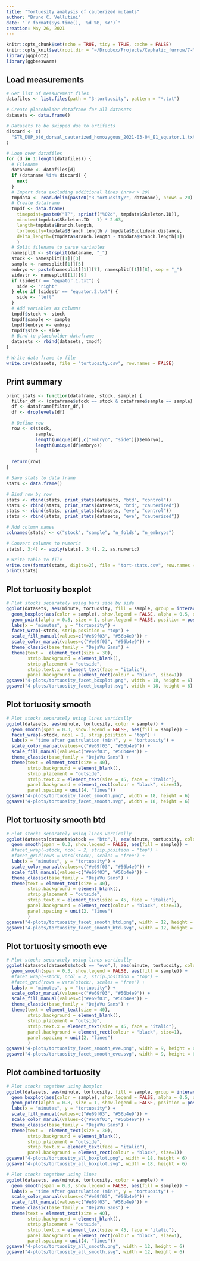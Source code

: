 ```yaml
---
title: "Tortuosity analysis of cauterized mutants"
author: "Bruno C. Vellutini"
date: "`r format(Sys.time(), '%d %B, %Y')`"
creation: May 26, 2021
---
```


```r
knitr::opts_chunk$set(echo = TRUE, tidy = TRUE, cache = FALSE)
knitr::opts_knit$set(root.dir = "~/Dropbox/Projects/Cephalic_furrow/7-Manuscript/1-analyses/germband-cauterizations")
library(ggplot2)
library(ggbeeswarm)
```

## Load measurements

```r
# Get list of measurement files
datafiles <- list.files(path = "3-tortuosity", pattern = "*.txt")

# Create placeholder dataframe for all datasets
datasets <- data.frame()

# Datasets to be skipped due to artifacts
discard <- c(
  "STR_DUP_btd_dorsal_cauterized_homozygous_2021-03-04_E1_equator.1.txt" # Dirt on surface
)

# Loop over datafiles
for (d in 1:length(datafiles)) {
  # Filename
  dataname <- datafiles[d]
  if (dataname %in% discard) {
    next
  }
  # Import data excluding additional lines (nrow > 20)
  tmpdata <- read.delim(paste0("3-tortuosity/", dataname), nrows = 20)
  # Create dataframe
  tmpdf <- data.frame(
    timepoint=paste0("TP", sprintf("%02d", tmpdata$Skeleton.ID)),
    minute=(tmpdata$Skeleton.ID - 1) * 2.63,
    length=tmpdata$Branch.length,
    tortuosity=tmpdata$Branch.length / tmpdata$Euclidean.distance,
    delta_length=(tmpdata$Branch.length - tmpdata$Branch.length[1])
    )
  # Split filename to parse variables
  namesplit <- strsplit(dataname, "_")
  stock <- namesplit[[1]][3]
  sample <- namesplit[[1]][5]
  embryo <- paste(namesplit[[1]][7], namesplit[[1]][8], sep = "_")
  sidestr <- namesplit[[1]][9]
  if (sidestr == "equator.1.txt") {
    side <- "right"
  } else if (sidestr == "equator.2.txt") {
    side <- "left"
  }
  # Add variables as columns
  tmpdf$stock <- stock
  tmpdf$sample <- sample
  tmpdf$embryo <- embryo
  tmpdf$side <- side
  # Bind to placeholder dataframe
  datasets <- rbind(datasets, tmpdf)
}

# Write data frame to file
write.csv(datasets, file = "tortuosity.csv", row.names = FALSE)

```

## Print summary

```r
print_stats <- function(dataframe, stock, sample) {
  filter_df <- (dataframe$stock == stock & dataframe$sample == sample)
  df <- dataframe[filter_df,]
  df <- droplevels(df)

  # Define row
  row <- c(stock,
           sample,
           length(unique(df[,c("embryo", "side")])$embryo),
           length(unique(df$embryo))
           )
  
  return(row)
}

# Save stats to data frame
stats <- data.frame()

# Bind row by row
stats <- rbind(stats, print_stats(datasets, "btd", "control"))
stats <- rbind(stats, print_stats(datasets, "btd", "cauterized"))
stats <- rbind(stats, print_stats(datasets, "eve", "control"))
stats <- rbind(stats, print_stats(datasets, "eve", "cauterized"))

# Add column names
colnames(stats) <- c("stock", "sample", "n_folds", "n_embryos")

# Convert columns to numeric
stats[, 3:4] <- apply(stats[, 3:4], 2, as.numeric)

# Write table to file
write.csv(format(stats, digits=2), file = "tort-stats.csv", row.names = FALSE)
print(stats)
```


## Plot tortuosity boxplot

```r
# Plot stocks separately using bars side by side
ggplot(datasets, aes(minute, tortuosity, fill = sample, group = interaction(minute, sample))) +
  geom_boxplot(aes(color = sample), show.legend = FALSE, alpha = 0.5, outlier.shape = NA, width = 0.7, position = position_dodge(width = 1.0)) +
  geom_point(alpha = 0.8, size = 1, show.legend = FALSE, position = position_beeswarm(priority = "descending", dodge.width = 1.0, cex = 1)) +
  labs(x = "minutes", y = "tortuosity") +
  facet_wrap(~stock, strip.position = "top") +
  scale_fill_manual(values=c("#e69f03", "#56b4e9")) +
  scale_color_manual(values=c("#e69f03", "#56b4e9")) +
  theme_classic(base_family = "DejaVu Sans") +
  theme(text =  element_text(size = 30),
        strip.background = element_blank(),
        strip.placement = "outside",
        strip.text.x = element_text(face = "italic"),
        panel.background = element_rect(colour = "black", size=1))
ggsave("4-plots/tortuosity_facet_boxplot.png", width = 18, height = 6)
ggsave("4-plots/tortuosity_facet_boxplot.svg", width = 18, height = 6)
```

## Plot tortuosity smooth

```r
# Plot stocks separately using lines vertically
ggplot(datasets, aes(minute, tortuosity, color = sample)) +
  geom_smooth(span = 0.3, show.legend = FALSE, aes(fill = sample)) +
  facet_wrap(~stock, ncol = 2, strip.position = "top") +
  labs(x = "time after gastrulation (min)", y = "tortuosity") +
  scale_color_manual(values=c("#e69f03", "#56b4e9")) +
  scale_fill_manual(values=c("#e69f03", "#56b4e9")) +
  theme_classic(base_family = "DejaVu Sans") +
  theme(text = element_text(size = 40),
        strip.background = element_blank(),
        strip.placement = "outside",
        strip.text.x = element_text(size = 45, face = "italic"),
        panel.background = element_rect(colour = "black", size=1),
        panel.spacing = unit(4, "lines"))
ggsave("4-plots/tortuosity_facet_smooth.png", width = 18, height = 6)
ggsave("4-plots/tortuosity_facet_smooth.svg", width = 18, height = 6)
```

## Plot tortuosity smooth btd

```r
# Plot stocks separately using lines vertically
ggplot(datasets[datasets$stock == "btd",], aes(minute, tortuosity, color = sample)) +
  geom_smooth(span = 0.3, show.legend = FALSE, aes(fill = sample)) +
  #facet_wrap(~stock, ncol = 2, strip.position = "top") +
  #facet_grid(rows = vars(stock), scales = "free") +
  labs(x = "minutes", y = "tortuosity") +
  scale_color_manual(values=c("#e69f03", "#56b4e9")) +
  scale_fill_manual(values=c("#e69f03", "#56b4e9")) +
  theme_classic(base_family = "DejaVu Sans") +
  theme(text = element_text(size = 40),
        strip.background = element_blank(),
        strip.placement = "outside",
        strip.text.x = element_text(size = 45, face = "italic"),
        panel.background = element_rect(colour = "black", size=1),
        panel.spacing = unit(2, "lines")
        )
ggsave("4-plots/tortuosity_facet_smooth_btd.png", width = 12, height = 6)
ggsave("4-plots/tortuosity_facet_smooth_btd.svg", width = 12, height = 6)
```

## Plot tortuosity smooth eve

```r
# Plot stocks separately using lines vertically
ggplot(datasets[datasets$stock == "eve",], aes(minute, tortuosity, color = sample)) +
  geom_smooth(span = 0.3, show.legend = FALSE, aes(fill = sample)) +
  #facet_wrap(~stock, ncol = 2, strip.position = "top") +
  #facet_grid(rows = vars(stock), scales = "free") +
  labs(x = "minutes", y = "tortuosity") +
  scale_color_manual(values=c("#e69f03", "#56b4e9")) +
  scale_fill_manual(values=c("#e69f03", "#56b4e9")) +
  theme_classic(base_family = "DejaVu Sans") +
  theme(text = element_text(size = 40),
        strip.background = element_blank(),
        strip.placement = "outside",
        strip.text.x = element_text(size = 45, face = "italic"),
        panel.background = element_rect(colour = "black", size=1),
        panel.spacing = unit(2, "lines")
        )
ggsave("4-plots/tortuosity_facet_smooth_eve.png", width = 9, height = 6)
ggsave("4-plots/tortuosity_facet_smooth_eve.svg", width = 9, height = 6)
```

## Plot combined tortuosity

```r
# Plot stocks together using boxplot
ggplot(datasets, aes(minute, tortuosity, fill = sample, group = interaction(minute, sample))) +
  geom_boxplot(aes(color = sample), show.legend = FALSE, alpha = 0.5, outlier.shape = NA, width = 0.7, position = position_dodge(width = 1.0)) +
  geom_point(alpha = 0.8, size = 1, show.legend = FALSE, position = position_beeswarm(priority = "descending", dodge.width = 1.0, cex = 1)) +
  labs(x = "minutes", y = "tortuosity") +
  scale_fill_manual(values=c("#e69f03", "#56b4e9")) +
  scale_color_manual(values=c("#e69f03", "#56b4e9")) +
  theme_classic(base_family = "DejaVu Sans") +
  theme(text =  element_text(size = 30),
        strip.background = element_blank(),
        strip.placement = "outside",
        strip.text.x = element_text(face = "italic"),
        panel.background = element_rect(colour = "black", size=1))
ggsave("4-plots/tortuosity_all_boxplot.png", width = 18, height = 6)
ggsave("4-plots/tortuosity_all_boxplot.svg", width = 18, height = 6)
```

```r
# Plot stocks together using lines
ggplot(datasets, aes(minute, tortuosity, color = sample)) +
  geom_smooth(span = 0.3, show.legend = FALSE, aes(fill = sample)) +
  labs(x = "time after gastrulation (min)", y = "tortuosity") +
  scale_color_manual(values=c("#e69f03", "#56b4e9")) +
  scale_fill_manual(values=c("#e69f03", "#56b4e9")) +
  theme_classic(base_family = "DejaVu Sans") +
  theme(text = element_text(size = 40),
        strip.background = element_blank(),
        strip.placement = "outside",
        strip.text.x = element_text(size = 45, face = "italic"),
        panel.background = element_rect(colour = "black", size=1),
        panel.spacing = unit(4, "lines"))
ggsave("4-plots/tortuosity_all_smooth.png", width = 12, height = 6)
ggsave("4-plots/tortuosity_all_smooth.svg", width = 12, height = 6)
```

